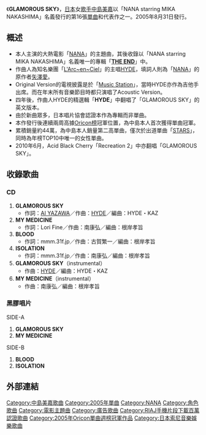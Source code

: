 {{Infobox Single
| Name           = GLAMOROUS SKY
| Cover          = GLAMOROUS_SKY.JPG
| Artist         = [[中島美嘉|NANA starring MIKA NAKASHIMA]]
| Album          = [[THE_END|THE END]]
| B-side         = MY MEDICINE<br />BLOOD<br />ISOLATION
| Released       = 2005年8月31日<br />2005年9月14日（[[黑膠唱片|黑膠唱片]]）
| Format         = 
| Recorded       = 
| Genre          = [[J-POP|J-POP]]
| Length         = 
| Label          = [[Sony_Music_Associated_Records|Sony Music Associated Records]]
| Writer         = 
| Producer       = 
| Certification  = *雙白金唱片（CD，[[日本唱片協會|RIAJ]]）
*百萬唱片（手機片段下載，RIAJ）
*雙白金唱片（手機全曲下載，RIAJ）
| Chart position = *週間最高排行第1位（連續兩周、[[Oricon|Oricon]]）
*2005年度年間排行第10位（[[Oricon公信榜|Oricon]]）
| Last single    = 
| This single    = '''GLAMOROUS SKY'''<br />（2005年）
| Next single    = [[一色|一色]]<br />（2006年）
| Misc           = {{Extra chronology 2
  | Artist         = [[中島美嘉|中島美嘉]]
  | Type           = single
  | Last single    = [[一個人_(中島美嘉單曲)|一個人]]<br />（2005年）
  | This single    = '''GLAMOROUS SKY'''<br />（2005年）
  | Next single    = [[CRY_NO_MORE|CRY NO MORE]]<br />（2006年）
  }}
}}
《'''GLAMOROUS SKY'''》，[[日本|日本]]女[[歌手|歌手]][[中島美嘉|中島美嘉]]以「NANA starring MIKA NAKASHIMA」名義發行的第16張[[單曲|單曲]]和代表作之一。2005年8月31日發行。

== 概述 ==
*本人主演的大熱電影「[[NANA|NANA]]」的主題曲，其後收錄以「NANA starring MIKA NAKASHIMA」名義唯一的專輯「'''[[THE_END|THE END]]'''」中。
*作曲人為知名樂團「[[L'Arc~en~Ciel|L'Arc~en~Ciel]]」的主唱[[hyde|HYDE]]，填詞人則為「[[NANA|NANA]]」的原作者[[矢澤愛|矢澤愛]]。
*Original Version的電視披露是於「[[Music_Station|Music Station]]」，當時HYDE亦作為吉他手出席。而在年末所有音樂節目時都只演唱了Acoustic Version。
*四年後，作曲人HYDE的精選輯「'''HYDE'''」中翻唱了「GLAMOROUS SKY」的英文版本。
*由於新曲眾多，日本唱片協會認證本作為專輯而非單曲。
*本作發行後連續兩周高據[[Oricon|Oricon榜]]冠軍位置，為中島本人首次獲得單曲冠軍。
*累積銷量約44萬，為中島本人銷量第二高單曲，僅次於出道單曲「[[STARS_(中島美嘉單曲)|STARS]]」，同時為年榜TOP10中唯一的女性單曲。
*2010年6月，Acid Black Cherry「Recreation 2」中亦翻唱「GLAMOROUS SKY」。

== 收錄歌曲 ==
=== CD ===
#'''GLAMOROUS SKY'''
#*作詞：[[矢澤愛|AI YAZAWA]]／作曲：[[hyde|HYDE]]／編曲：HYDE・KAZ
#'''MY MEDICINE'''
#*作詞：Lori Fine／作曲：南康弘／編曲：根岸孝旨
#'''BLOOD'''
#*作詞：mmm.31f.jp／作曲：古賀繁一／編曲：根岸孝旨
#'''ISOLATION'''
#*作詞：mmm.31f.jp／作曲：南康弘／編曲：根岸孝旨
#'''GLAMOROUS SKY'''（instrumental）
#*作曲：[[hyde|HYDE]]／編曲：HYDE・KAZ
#'''MY MEDICINE'''（instrumental）
#*作曲：南康弘／編曲：根岸孝旨

=== 黑膠唱片 ===
;SIDE-A
#'''GLAMOROUS SKY'''
#'''MY MEDICINE'''
;SIDE-B
#'''BLOOD'''
#'''ISOLATION'''

== 外部連結 ==
{{中島美嘉}}
{{Oricon單曲週榜冠軍 (2005年)|2005年8月12日—8月19日，共2週}}

{{DEFAULTSORT:Glamorous Sky}}
[[Category:中島美嘉歌曲|Category:中島美嘉歌曲]]
[[Category:2005年單曲|Category:2005年單曲]]
[[Category:NANA|Category:NANA]]
[[Category:角色歌曲|Category:角色歌曲]]
[[Category:電影主題曲|Category:電影主題曲]]
[[Category:廣告歌曲|Category:廣告歌曲]]
[[Category:RIAJ手機片段下載百萬認證歌曲|Category:RIAJ手機片段下載百萬認證歌曲]]
[[Category:2005年Oricon單曲週榜冠軍作品|Category:2005年Oricon單曲週榜冠軍作品]]
[[Category:日本索尼音樂娛樂歌曲|Category:日本索尼音樂娛樂歌曲]]